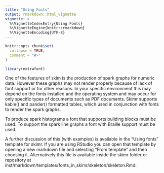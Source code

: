```yaml
---
title: "Using Fonts"
output: rmarkdown::html_vignette
vignette: >
  %\VignetteIndexEntry{Using Fonts}
  %\VignetteEngine{knitr::rmarkdown}
  %\VignetteEncoding{UTF-8}
---
```


```r
knitr::opts_chunk$set(
  collapse = TRUE,
  comment = "#>"
)
```

```r
library(extrafont)

```


One of the features of skim is the production of spark graphs for numeric data.
However these graphs may not render properly because of lack of font support or for other
reasons. In your specific environment this may depend on the fonts installed and the operating
system and may occur for only specific types of documents such as PDF documents.
Skimr supports kable() and pander() formatted tables, which used in conjunction with 
fonts to render the spark graphs.

To produce spark histograms a font that supports building blocks must be used. To
support the spark line graphs a font with Braille support must be used. 

A further discussion of this (with examples) is available in the "Using fonts" template for
skimr.  If you are using RStudio you can open that template by opening a new markdown
file and selecting "From template" and then choosing it.  Alternatively this file 
is available inside the skimr folder or repository at 
inst/markdown/templates/fonts_in_skimr/skeleton/skeleton.Rmd. 
